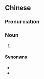 {{also|非洲大蜗牛}}
==Chinese==
{{zh-forms|s=非洲大蜗牛|type=212}}
{{wikipedia|lang=zh}}

===Pronunciation===
{{zh-pron
|m=Fēizhōu dà蝸niú
|c=fei1 zau1 daai6 wo1 ngau4
|cat=n
}}

===Noun===
{{zh-noun}}

# {{vern|giant African snail}} {{gloss|{{taxlink|Achatina fulica|species|noshow=1|ver=160924}}}}

====Synonyms====
* {{zh-l|褐雲瑪瑙螺}}
* {{zh-l|菜螺}}

{{zh-cat|Snails}}